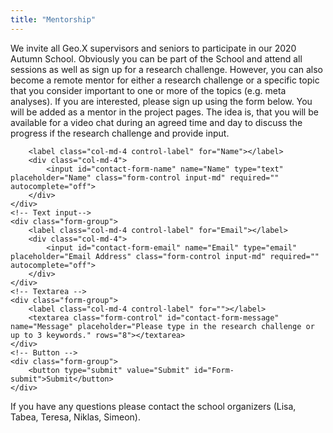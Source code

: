 ```yaml
---
title: "Mentorship"
---
```


We invite all Geo.X supervisors and seniors to participate in our 2020 Autumn School. Obviously you can be part of the School and attend all sessions as well as sign up for a research challenge. However, you can also become a remote mentor for either a research challenge or a specific topic that you consider important to one or more of the topics (e.g. meta analyses). If you are interested, please sign up using the form below. You will be added as a mentor in the project pages. The idea is, that you will be available for a video chat during an agreed time and day to discuss the progress if the research challenge and provide input.

<!--html_preserve-->
<form name="contact" class="contact-form width-normal" action="/mentor/thank-you" method="POST" data-netlify="true">
    <input type="hidden" name="form-name" value="contact" />
    
    <!-- Text input-->
    <div class="form-group">
        <label class="col-md-4 control-label" for="Name"></label>
        <div class="col-md-4">
            <input id="contact-form-name" name="Name" type="text" placeholder="Name" class="form-control input-md" required="" autocomplete="off">
        </div>
    </div>
    <!-- Text input-->
    <div class="form-group">
        <label class="col-md-4 control-label" for="Email"></label>
        <div class="col-md-4">
            <input id="contact-form-email" name="Email" type="email" placeholder="Email Address" class="form-control input-md" required="" autocomplete="off">
        </div>
    </div>
    <!-- Textarea -->
    <div class="form-group">
        <label class="col-md-4 control-label" for=""></label>
        <textarea class="form-control" id="contact-form-message" name="Message" placeholder="Please type in the research challenge or up to 3 keywords." rows="8"></textarea>
    </div>
    <!-- Button -->
    <div class="form-group">
        <button type="submit" value="Submit" id="Form-submit">Submit</button>
    </div>
</form>
<!--/html_preserve-->

If you have any questions please contact the school organizers (Lisa, Tabea, Teresa, Niklas, Simeon).
